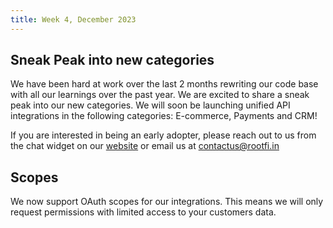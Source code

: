 ```yaml
---
title: Week 4, December 2023
---
```


## Sneak Peak into new categories

We have been hard at work over the last 2 months rewriting our code base with all our learnings over the past year. We are excited to share a sneak peak into our new categories. We will soon be launching unified API integrations in the following categories: E-commerce, Payments and CRM!

If you are interested in being an early adopter, please reach out to us from the chat widget on our [website](https://rootfi.dev) or email us at [contactus@rootfi.in](mailto:contactus@rootfi.in)

## Scopes

We now support OAuth scopes for our integrations. This means we will only request permissions with limited access to your customers data.
